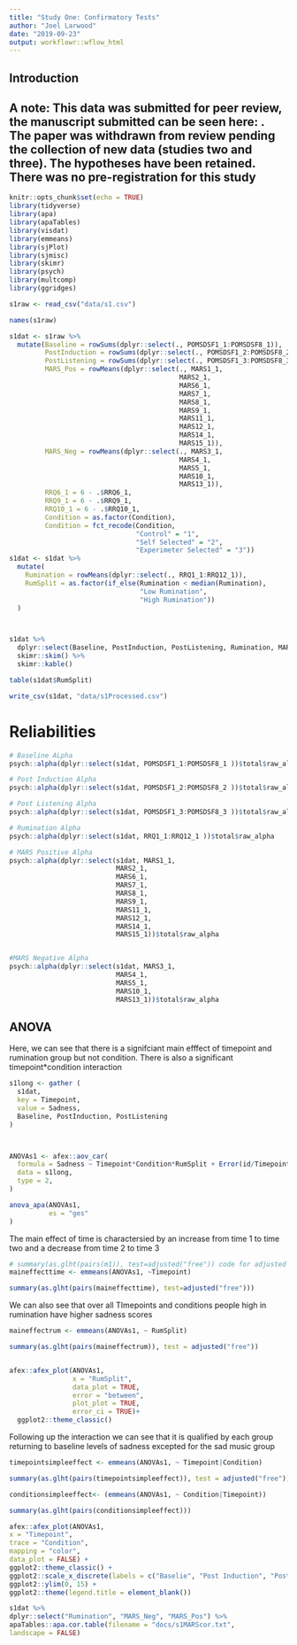 ```yaml
---
title: "Study One: Confirmatory Tests"
author: "Joel Larwood"
date: "2019-09-23"
output: workflowr::wflow_html
---
```


## Introduction


## A note: This data was submitted for peer review, the manuscript submitted can be seen here: . The paper was withdrawn from review pending the collection of new data (studies two and three). The hypotheses have been retained. There was no pre-registration for this study 

```r
knitr::opts_chunk$set(echo = TRUE)
library(tidyverse)
library(apa)
library(apaTables)
library(visdat)
library(emmeans)
library(sjPlot)
library(sjmisc)
library(skimr)
library(psych)
library(multcomp)
library(ggridges)
```

```r
s1raw <- read_csv("data/s1.csv") 

names(s1raw)
```


```r
s1dat <- s1raw %>% 
  mutate(Baseline = rowSums(dplyr::select(., POMSDSF1_1:POMSDSF8_1)),
         PostInduction = rowSums(dplyr::select(., POMSDSF1_2:POMSDSF8_2)),
         PostListening = rowSums(dplyr::select(., POMSDSF1_3:POMSDSF8_3)),
         MARS_Pos = rowMeans(dplyr::select(., MARS1_1,
                                           MARS2_1,
                                           MARS6_1,
                                           MARS7_1, 
                                           MARS8_1,
                                           MARS9_1,
                                           MARS11_1,
                                           MARS12_1,
                                           MARS14_1,
                                           MARS15_1)),
         MARS_Neg = rowMeans(dplyr::select(., MARS3_1,
                                           MARS4_1,
                                           MARS5_1,
                                           MARS10_1,
                                           MARS13_1)),
         RRQ6_1 = 6 - .$RRQ6_1,
         RRQ9_1 = 6 - .$RRQ9_1,
         RRQ10_1 = 6 - .$RRQ10_1, 
         Condition = as.factor(Condition),
         Condition = fct_recode(Condition, 
                                "Control" = "1", 
                                "Self Selected" = "2",
                                "Experimeter Selected" = "3"))
s1dat <- s1dat %>% 
  mutate(
    Rumination = rowMeans(dplyr::select(., RRQ1_1:RRQ12_1)),
    RumSplit = as.factor(if_else(Rumination < median(Rumination),
                                 "Low Rumination",
                                 "High Rumination"))
  )



s1dat %>% 
  dplyr::select(Baseline, PostInduction, PostListening, Rumination, MARS_Pos, MARS_Neg) %>%
  skimr::skim() %>% 
  skimr::kable()

table(s1dat$RumSplit)

write_csv(s1dat, "data/s1Processed.csv")

```

# Reliabilities 
```r
# Baseline ALpha 
psych::alpha(dplyr::select(s1dat, POMSDSF1_1:POMSDSF8_1 ))$total$raw_alpha

# Post Induction Alpha
psych::alpha(dplyr::select(s1dat, POMSDSF1_2:POMSDSF8_2 ))$total$raw_alpha

# Post Listening Alpha 
psych::alpha(dplyr::select(s1dat, POMSDSF1_3:POMSDSF8_3 ))$total$raw_alpha

# Rumination Alpha 
psych::alpha(dplyr::select(s1dat, RRQ1_1:RRQ12_1 ))$total$raw_alpha

# MARS Positive Alpha 
psych::alpha(dplyr::select(s1dat, MARS1_1,
                           MARS2_1,
                           MARS6_1,
                           MARS7_1, 
                           MARS8_1,
                           MARS9_1,
                           MARS11_1,
                           MARS12_1,
                           MARS14_1,
                           MARS15_1))$total$raw_alpha


#MARS Negative Alpha 
psych::alpha(dplyr::select(s1dat, MARS3_1,
                           MARS4_1,
                           MARS5_1,
                           MARS10_1,
                           MARS13_1))$total$raw_alpha

```

## ANOVA 
Here, we can see that there is a signifciant main efffect of timepoint and rumination group but not condition. There is also a significant timepoint*condition interaction 
```r

s1long <- gather (
  s1dat,
  key = Timepoint,
  value = Sadness,
  Baseline, PostInduction, PostListening
) 



ANOVAs1 <- afex::aov_car(
  formula = Sadness ~ Timepoint*Condition*RumSplit + Error(id/Timepoint),
  data = s1long,
  type = 2,
)

anova_apa(ANOVAs1, 
          es = "ges"
)

```

The main effect of time is charactersied by an increase from time 1 to time two and a decrease from time 2 to time 3
```r
# summary(as.glht(pairs(m1)), test=adjusted("free")) code for adjusted pvalues
maineffecttime <- emmeans(ANOVAs1, ~Timepoint)

summary(as.glht(pairs(maineffecttime), test=adjusted("free")))
```

We can also see that over all TImepoints and conditions people high in rumination have higher sadness scores 
```r

maineffectrum <- emmeans(ANOVAs1, ~ RumSplit)

summary(as.glht(pairs(maineffectrum)), test = adjusted("free"))


afex::afex_plot(ANOVAs1,
                x = "RumSplit",
                data_plot = TRUE,
                error = "between",
                plot_plot = TRUE,
                error_ci = TRUE)+
  ggplot2::theme_classic()
```


Following up the interaction we can see that it is qualified by each group returning to baseline levels of sadness excepted for the sad music group
```r
timepointsimpleeffect <- emmeans(ANOVAs1, ~ Timepoint|Condition)

summary(as.glht(pairs(timepointsimpleeffect)), test = adjusted("free"))

conditionsimpleeffect<- (emmeans(ANOVAs1, ~ Condition|Timepoint))

summary(as.glht(pairs(conditionsimpleeffect)))
```

```r
afex::afex_plot(ANOVAs1,
x = "Timepoint",
trace = "Condition", 
mapping = "color",
data_plot = FALSE) +
ggplot2::theme_classic() + 
ggplot2::scale_x_discrete(labels = c("Baselie", "Post Induction", "Post Listening")) +
ggplot2::ylim(0, 15) +
ggplot2::theme(legend.title = element_blank())

```


```r
s1dat %>% 
dplyr::select("Rumination", "MARS_Neg", "MARS_Pos") %>% 
apaTables::apa.cor.table(filename = "docs/s1MARScor.txt",
landscape = FALSE)
```

